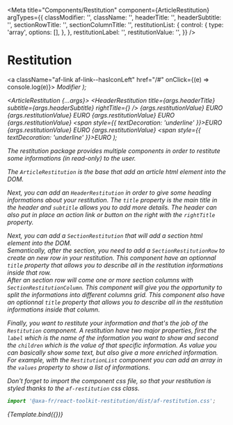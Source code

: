 
<Meta
  title="Components/Restitution"
  component={ArticleRestitution}
  argTypes={{
    classModifier: '',
    className: '',
    headerTitle: '',
    headerSubtitle: '',
    sectionRowTitle: '',
    sectionColumnTitle: '',
    restitutionList: {
      control: {
        type: 'array',
        options: [],
      },
    },
    restitutionLabel: '',
    restitutionValue: '',
  }}
/>

# Restitution

  <a
    className="af-link af-link--hasIconLeft"
    href="/#"
    onClick={(e) => console.log(e)}>
    <i className="glyphicon glyphicon-pencil" />
    <span className="af-link__text">Modifier</span>
  </a>
);

  <ArticleRestitution {...args}>
    <HeaderRestitution
      title={args.headerTitle}
      subtitle={args.headerSubtitle}
      rightTitle={<RightTitle />}
    />
    <SectionRestitution>
      <SectionRestitutionRow title={args.sectionRowTitle}>
        <SectionRestitutionColumn>
          <Restitution label={args.restitutionLabel}>{args.restitutionValue}</Restitution>
          <Restitution label="EURO">EURO</Restitution>
          <Restitution label="TT" />
          <Restitution label="Garanties complémentaires" classModifier="marge">
            <RestitutionList values={args.restitutionList} />
          </Restitution>
        </SectionRestitutionColumn>
        <SectionRestitutionColumn classModifier="test">
          <Restitution label={args.restitutionLabel}>{args.restitutionValue}</Restitution>
          <Restitution label="EURO">EURO</Restitution>
          <Restitution label="TT" />
          <Restitution label="Garanties complémentaires" classModifier="marge">
            <RestitutionList values={args.restitutionList} />
          </Restitution>
        </SectionRestitutionColumn>
      </SectionRestitutionRow>
      <SectionRestitutionRow title={args.sectionRowTitle}>
        <SectionRestitutionColumn>
          <Restitution label={args.restitutionLabel}>{args.restitutionValue}</Restitution>
          <Restitution label="EURO">EURO</Restitution>
          <Restitution label="TT" />
          <Restitution label="Garanties complémentaires" classModifier="marge">
            <RestitutionList values={args.restitutionList} />
          </Restitution>
        </SectionRestitutionColumn>
        <SectionRestitutionColumn>
          <Restitution label={args.restitutionLabel}>{args.restitutionValue}</Restitution>
          <Restitution label="EURO">
            <span style={{ textDecoration: 'underline' }}>EURO</span>
          </Restitution>
          <Restitution label="Garanties complémentaires" classModifier="marge">
            <RestitutionList values={args.restitutionList} />
          </Restitution>
        </SectionRestitutionColumn>
      </SectionRestitutionRow>
      <SectionRestitutionRow>
        <SectionRestitutionColumn title={args.sectionColumnTitle}>
          <Restitution label={args.restitutionLabel}>{args.restitutionValue}</Restitution>
          <Restitution label="EURO">EURO</Restitution>
        </SectionRestitutionColumn>
        <SectionRestitutionColumn title={args.sectionColumnTitle}>
          <Restitution label={args.restitutionLabel}>{args.restitutionValue}</Restitution>
          <Restitution label="EURO">
            <span style={{ textDecoration: 'underline' }}>EURO</span>
          </Restitution>
        </SectionRestitutionColumn>
      </SectionRestitutionRow>
    </SectionRestitution>
  </ArticleRestitution>
);

The restitution package provides multiple components in order to restitute some informations (in read-only) to the user.

The `ArticleRestitution` is the base that add an article html element into the DOM.

Next, you can add an `HeaderRestitution` in order to give some heading informations about your restitution.
The `title` property is the main title in the header and `subtitle` allows you to add more details.
The header can also put in place an action link or button on the right with the `rightTitle` property.

Next, you can add a `SectionRestitution` that will add a section html element into the DOM.  
Semantically, after the section, you need to add a `SectionRestitutionRow` to create an new row in your restitution.
This component have an optionnal `title` property that allows you to describe all in the restitution informations inside that row.  
After an section row will come one or more section columns with `SectionRestitutionColumn`. This component will give you the opportunity to split the informations into different columns grid.
This component also have an optionnal `title` property that allows you to describe all in the restitution informations inside that column.

Finally, you want to restitute your information and that's the job of the `Restitution` component.
A restitution have two major properties, first the `label` which is the name of the information you want to show and second the `children` which is the value of that specific information.
As value you can basically show some text, but also give a more enriched information. For example, with the `RestitutionList` component you can add an array in the `values` property to show a list of informations.

Don't forget to import the component css file, so that your restitution is styled thanks to the `af-restitution` css class.

```javascript
import '@axa-fr/react-toolkit-restitution/dist/af-restitution.css';
```

<Canvas>
  <Story
    name="Default"
    args={{
      classModifier: '',
      className: '',
      headerTitle: 'Tarifs',
      headerSubtitle: 'Tout adhérent, assuré, base (sans EAC ou sans PAC)',
      sectionRowTitle: 'Base de calcul des prestations',
      sectionColumnTitle: 'Base de calcul des remboursements',
      restitutionList: [
        'Vol au domicile',
        'Vol étendu aux appareils nomades',
        'Bris des glaces',
        'Plomberie et électricité',
        'Jardin',
      ],
      restitutionLabel: 'TA',
      restitutionValue: '99,99 %',
    }}>
    {Template.bind({})}
  </Story>
</Canvas>

<ArgsTable story="Default" />
